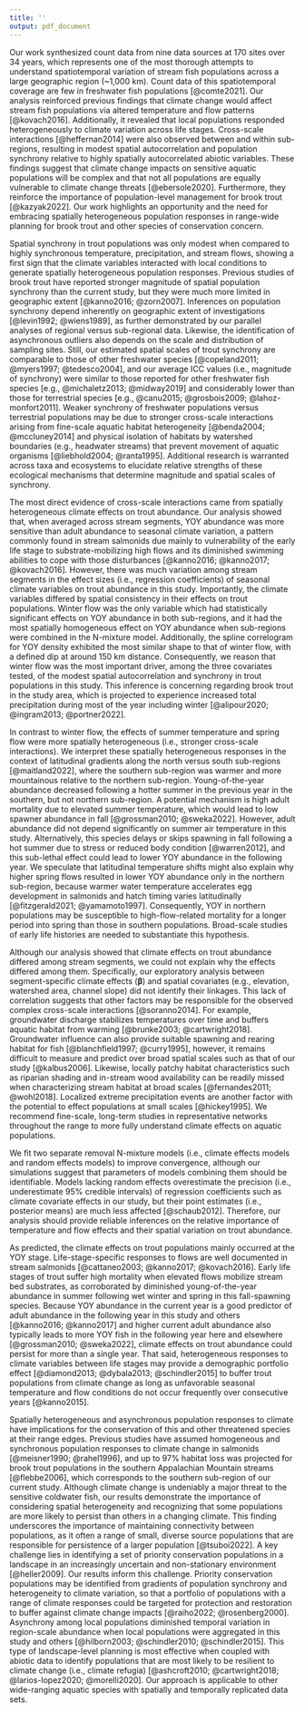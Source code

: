 ---
title: ''
output: pdf_document
---

Our work synthesized count data from nine data sources at 170 sites over 34 years, which represents one of the most thorough attempts to understand spatiotemporal variation of stream fish populations across a large geographic region (~1,000 km). Count data of this spatiotemporal coverage are few in freshwater fish populations [@comte2021]. Our analysis reinforced previous findings that climate change would affect stream fish populations via altered temperature and flow patterns [@kovach2016]. Additionally, it revealed that local populations responded heterogeneously to climate variation across life stages. Cross-scale interactions [@heffernan2014] were also observed between and within sub-regions, resulting in modest spatial autocorrelation and population synchrony relative to highly spatially autocorrelated abiotic variables. These findings suggest that climate change impacts on sensitive aquatic populations will be complex and that not all populations are equally vulnerable to climate change threats [@ebersole2020]. Furthermore, they reinforce  the importance of population-level management for brook trout [@kazyak2022]. Our work highlights an opportunity and the need for embracing spatially heterogeneous population responses in range-wide planning for brook trout and other species of conservation concern.  

Spatial synchrony in trout populations was only modest when compared to highly synchronous temperature, precipitation, and stream flows, showing a first sign that the climate variables interacted with local conditions to generate spatially heterogeneous population responses. Previous studies of brook trout have reported stronger magnitude of spatial population synchrony than the current study, but they were much more limited in geographic extent [@kanno2016; @zorn2007]. Inferences on population synchrony depend inherently on geographic extent of investigations [@levin1992; @wiens1989], as further demonstrated by our parallel analyses of regional versus sub-regional data. Likewise, the identification of asynchronous outliers also depends on the scale and distribution of sampling sites. Still, our estimated spatial scales of trout synchrony are comparable to those of other freshwater species [@copeland2011; @myers1997; @tedesco2004], and our average ICC values (i.e., magnitude of synchrony) were similar to those reported for other freshwater fish species [e.g., @michaletz2013; @midway2019] and considerably lower than those for terrestrial species [e.g., @canu2015; @grosbois2009; @lahoz-monfort2011]. Weaker synchrony of freshwater populations versus terrestrial populations may be due to stronger cross-scale interactions arising from fine-scale aquatic habitat heterogeneity [@benda2004; @mccluney2014] and physical isolation of habitats by watershed boundaries (e.g., headwater streams) that prevent movement of aquatic organisms [@liebhold2004; @ranta1995]. Additional research is warranted across taxa and ecosystems to elucidate relative strengths of these ecological mechanisms that determine magnitude and spatial scales of synchrony.

The most direct evidence of cross-scale interactions came from spatially heterogeneous climate effects on trout abundance. Our analysis showed that, when averaged across stream segments, YOY abundance was more sensitive than adult abundance to seasonal climate variation, a pattern commonly found in stream salmonids due mainly to vulnerability of the early life stage to substrate-mobilizing high flows and its diminished swimming abilities to cope with those disturbances [@kanno2016; @kanno2017; @kovach2016]. However, there was much variation among stream segments in the effect sizes (i.e., regression coefficients) of seasonal climate variables on trout abundance in this study. Importantly, the climate variables differed by spatial consistency in their effects on trout populations. Winter flow was the only variable which had statistically significant effects on YOY abundance in both sub-regions, and it had the most spatially homogeneous effect on YOY abundance when sub-regions were combined in the N-mixture model. Additionally, the spline correlogram for YOY density exhibited the most similar shape to that of winter flow, with a defined dip at around 150 km distance. Consequently, we reason that winter flow was the most important driver, among the three covariates tested, of the modest spatial autocorrelation and synchrony in trout populations in this study. This inference is concerning regarding brook trout in the study area, which is projected to experience increased total precipitation during most of the year including winter [@alipour2020; @ingram2013; @portner2022].

In contrast to winter flow, the effects of summer temperature and spring flow were more spatially heterogeneous (i.e., stronger cross-scale interactions). We interpret these spatially heterogeneous responses in the context of latitudinal gradients along the north versus south sub-regions [@maitland2022], where the southern sub-region was warmer and more mountainous relative to the northern sub-region. Young-of-the-year abundance decreased following a hotter summer in the previous year in the southern, but not northern sub-region. A potential mechanism is high adult mortality due to elevated summer temperature, which would lead to low spawner abundance in fall [@grossman2010; @sweka2022]. However, adult abundance did not depend significantly on summer air temperature in this study. Alternatively, this species delays or skips spawning in fall following a hot summer due to stress or reduced body condition [@warren2012], and this sub-lethal effect could lead to lower YOY abundance in the following year. We speculate that latitudinal temperature shifts might also explain why higher spring flows resulted in lower YOY abundance only in the northern sub-region, because warmer water temperature accelerates egg development in salmonids and hatch timing varies latitudinally [@fitzgerald2021; @yamamoto1997]. Consequently, YOY in northern populations may be susceptible to high-flow-related mortality for a longer period into spring than those in southern populations. Broad-scale studies of early life histories are needed to substantiate this hypothesis.

Although our analysis showed that climate effects on trout abundance differed among stream segments, we could not explain why the effects differed among them. Specifically, our exploratory analysis between segment-specific climate effects ($\bm{\beta}$) and spatial covariates (e.g., elevation, watershed area, channel slope) did not identify their linkages. This lack of correlation suggests that other factors may be responsible for the observed complex cross-scale interactions [@soranno2014]. For example, groundwater discharge stabilizes temperatures over time and buffers aquatic habitat from warming [@brunke2003; @cartwright2018]. Groundwater influence can also provide suitable spawning and rearing habitat for fish [@blanchfield1997; @curry1995], however, it remains difficult to measure and predict over broad spatial scales such as that of our study [@kalbus2006]. Likewise, locally patchy habitat characteristics such as riparian shading and in-stream wood availability can be readily missed when characterizing stream habitat at broad scales [@fernandes2011; @wohl2018]. Localized extreme precipitation events are another factor with the potential to effect populations at small scales [@hickey1995]. We recommend fine-scale, long-term studies in representative networks throughout the range to more fully understand climate effects on aquatic populations.

We fit two separate removal N-mixture models (i.e., climate effects models and random effects models) to improve convergence, although our simulations suggest that parameters of models combining them should be identifiable. Models lacking random effects overestimate the precision (i.e., underestimate 95% credible intervals) of regression coefficients such as climate covariate effects in our study, but their point estimates (i.e., posterior means) are much less affected [@schaub2012]. Therefore, our analysis should provide reliable inferences on the relative importance of temperature and flow effects and their spatial variation on trout abundance.

As predicted, the climate effects on trout populations mainly occurred at the YOY stage. Life-stage-specific responses to flows are well documented in stream salmonids [@cattaneo2003; @kanno2017; @kovach2016]. Early life stages of trout suffer high mortality when elevated flows mobilize stream bed substrates, as corroborated by diminished young-of-the-year abundance in summer following wet winter and spring in this fall-spawning species. Because YOY abundance in the current year is a good predictor of adult abundance in the following year in this study and others [@kanno2016; @kanno2017] and higher current adult abundance also typically leads to more YOY fish in the following year here and elsewhere [@grossman2010; @sweka2022], climate effects on trout abundance could persist for more than a single year. That said, heterogeneous responses to climate variables between life stages may provide a demographic portfolio effect [@diamond2013; @dybala2013; @schindler2015] to buffer trout populations from climate change as long as unfavorable seasonal temperature and flow conditions do not occur frequently over consecutive years [@kanno2015].

Spatially heterogeneous and asynchronous population responses to climate have implications for the conservation of this and other threatened species at their range edges. Previous studies have assumed homogeneous and synchronous population responses to climate change in salmonids [@meisner1990; @rahel1996], and up to 97% habitat loss was projected for brook trout populations in the southern Appalachian Mountain streams [@flebbe2006], which corresponds to the southern sub-region of our current study. Although climate change is undeniably a major threat to the sensitive coldwater fish, our results demonstrate the importance of considering spatial heterogeneity and recognizing that some populations are more likely to persist than others in a changing climate. This finding underscores the importance of maintaining connectivity between populations, as it often a range of small, diverse source populations that are responsible for persistence of a larger population [@tsuboi2022]. A key challenge lies in identifying a set of priority conservation populations in a landscape in an increasingly uncertain and non-stationary environment [@heller2009]. Our results inform this challenge. Priority conservation populations may be identified from gradients of population synchrony and heterogeneity to climate variation, so that a portfolio of populations with a range of climate responses could be targeted for protection and restoration to buffer against climate change impacts [@raiho2022; @rosenberg2000]. Asynchrony among local populations diminished temporal variation in region-scale abundance when local populations were aggregated in this study and others [@hilborn2003; @schindler2010; @schindler2015]. This type of landscape-level planning is most effective when coupled with abiotic data to identify populations that are most likely to be resilient to climate change (i.e., climate refugia) [@ashcroft2010; @cartwright2018; @larios-lopez2020; @morelli2020]. Our approach is applicable to other wide-ranging aquatic species with spatially and temporally replicated data sets.
